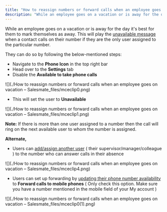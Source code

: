 ```yaml
---
title: "How to reassign numbers or forward calls when an employee goes on vacation"
description: "While an employee goes on a vacation or is away for the day it's best for them to mark themselves as away. This will play the [unavailable message](ht..."
---
```


While an employee goes on a vacation or is away for the day it's best for them to mark themselves as away. This will play the [unavailable message](https://support.salesmate.io/hc/en-us/articles/360004733311-How-can-I-change-my-phone-number-settings-#h_01GEEWCY165Y1KVF1FNNC50DRG) when a contact calls on their number if they are the only user assigned to the particular number.

They can do so by following the below-mentioned steps:

*   Navigate to the **Phone Icon** in the top right bar
*   Head over to the **Settings** tab
*   Disable the **Available to take phone calls**

![](./How to reassign numbers or forward calls when an employee goes on vacation – Salesmate_files/mceclip0.png)

*   This will set the user to **Unavailable**

![](./How to reassign numbers or forward calls when an employee goes on vacation – Salesmate_files/mceclip1.png)

**Note:** If there is more than one user assigned to a number then the call will ring on the next available user to whom the number is assigned.

**Alternate,**

*   Users can [add/assign another user](https://support.salesmate.io/hc/en-us/articles/360004733311-How-can-I-change-my-phone-number-settings-#h_01GEEWCFHYHQHVN0W57R78Z2E1) ( their supervisor/manager/colleague ) to the number who can answer calls in their absence

![](./How to reassign numbers or forward calls when an employee goes on vacation – Salesmate_files/mceclip4.png)

*   Users can set up forwarding by [updating their phone number availability](https://support.salesmate.io/hc/en-us/articles/360004733371-How-do-you-set-your-phone-s-availability-status-device-settings-) to **Forward calls to mobile phones** ( Only check this option. Make sure you have a number mentioned in the mobile field of your My account ) 

![](./How to reassign numbers or forward calls when an employee goes on vacation – Salesmate_files/mceclip0(1).png)